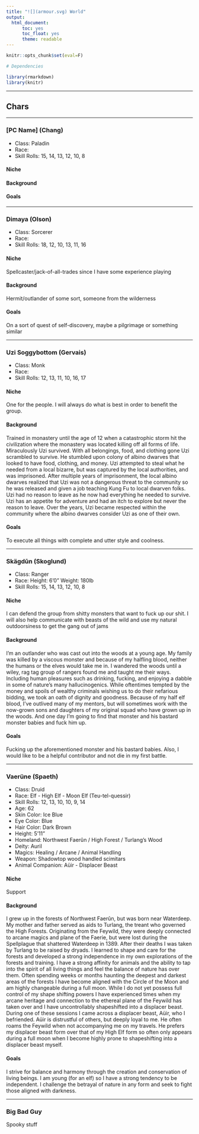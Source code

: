 ```yaml
---
title: "![](armour.svg) World"
output:
  html_document:
      toc: yes
      toc_float: yes
      theme: readable
---
```


```r
knitr::opts_chunk$set(eval=F)
```

```r
# Dependencies

library(rmarkdown)
library(knitr)
```

---

## Chars

---

### [PC Name] (Chang)

* Class: Paladin
* Race:
* Skill Rolls: 15, 14, 13, 12, 10, 8

#### Niche

#### Background

#### Goals

---

### Dimaya (Olson)

* Class: Sorcerer
* Race:
* Skill Rolls: 18, 12, 10, 13, 11, 16

#### Niche

Spellcaster/jack-of-all-trades since I have some experience playing

#### Background

Hermit/outlander of some sort, someone from the wilderness

#### Goals

On a sort of quest of self-discovery, maybe a pilgrimage or something similar

---

### Uzi Soggybottom (Gervais)

* Class: Monk
* Race:
* Skill Rolls: 12, 13, 11, 10, 16, 17

#### Niche

One for the people.  I will always do what is best in order to benefit the group.

#### Background

Trained in monastery until the age of 12 when a catastrophic storm hit the civilization where the monastery was located killing off all forms of life.  Miraculously Uzi survived.  With all belongings, food, and clothing gone Uzi scrambled to survive.  He stumbled upon colony of albino dwarves that looked to have food, clothing, and money.  Uzi attempted to steal what he needed from a local bizarre, but was captured by the local authorities, and was imprisoned.  After multiple years of imprisonment, the local albino dwarves realized that Uzi was not a dangerous threat to the community so he was released and given a job teaching Kung Fu to local dwarven folks.  Uzi had no reason to leave as he now had everything he needed to survive.  Uzi has an appetite for adventure and had an itch to explore but never the reason to leave.  Over the years, Uzi became respected within the community where the albino dwarves consider Uzi as one of their own.

#### Goals

To execute all things with complete and utter style and coolness.

---

### Sk&auml;gd&umacr;n (Skoglund)

* Class: Ranger
* Race:
  Height: 6'0"
  Weight: 180lb
* Skill Rolls: 15, 14, 13, 12, 10, 8

#### Niche

I can defend the group from shitty monsters that want to fuck up our shit. I will also help communicate with beasts of the wild and use my natural outdoorsiness to get the gang out of jams

#### Background

I'm an outlander who was cast out into the woods at a young age. My family was killed by a viscous monster and because of my halfling blood, neither the humans or the elves would take me in. I wandered the woods until a wiley, rag tag group of rangers found me and taught me their ways. Including human pleasures such as drinking, fucking, and enjoying a dabble in some of nature's many hallucinogenics. While oftentimes tempted by the money and spoils of wealthy criminals wishing us to do their nefarious bidding, we took an oath of dignity and goodness. Because of my half elf blood, I've outlived many of my mentors, but will sometimes work with the now-grown sons and daughters of my original squad who have grown up in the woods. And one day I'm going to find that monster and his bastard monster babies and fuck him up.

#### Goals

Fucking up the aforementioned monster and his bastard babies. Also, I would like to be a helpful contributor and not die in my first battle.

---

### Vaer&uuml;ne (Spaeth)

* Class: Druid
* Race: Elf - High Elf - Moon Elf (Teu-tel-quessir)
* Skill Rolls: 12, 13, 10, 10, 9, 14
* Age: 62
* Skin Color: Ice Blue
* Eye Color: Blue
* Hair Color: Dark Brown
* Height: 5’11”
* Homeland: Northwest Faerûn / High Forest / Turlang’s Wood
* Deity: Auril
* Magics: Healing / Arcane / Animal Handling
* Weapon: Shadowtop wood handled scimitars
* Animal Companion: Aüir - Displacer Beast

#### Niche

Support

#### Background

I grew up in the forests of Northwest Faerûn, but was born near Waterdeep. My mother and father served as aids to Turlang, the treant who governed the High Forests. Originating from the Feywild, they were deeply connected to arcane magics and plane of the Faerie, but were lost during the Spellplague that shattered Waterdeep in 1389. After their deaths I was taken by Turlang to be raised by dryads. I learned to shape and care for the forests and developed a strong independence in my own explorations of the forests and training. I have a strong affinity for animals and the ability to tap into the spirit of all living things and feel the balance of nature has over them. Often spending weeks or months haunting the deepest and darkest areas of the forests I have become aligned with the Circle of the Moon and am highly changeable during a full moon. While I do not yet possess full control of my shape shifting powers I have experienced times when my arcane heritage and connection to the ethereal plane of the Feywild has taken over and I have uncontrollably shapeshifted into a displacer beast. During one of these sessions I came across a displacer beast, Aüir, who I befriended. Aüir is distrustful of others, but deeply loyal to me. He often roams the Feywild when not accompanying me on my travels. He prefers my displacer beast form over that of my High Elf form so often only appears during a full moon when I become highly prone to shapeshifting into a displacer beast myself.

#### Goals

I strive for balance and harmony through the creation and conservation of living beings. I am young (for an elf) so I have a strong tendency to be independent. I challenge the betrayal of nature in any form and seek to fight those aligned with darkness.

---

### Big Bad Guy

Spooky stuff

